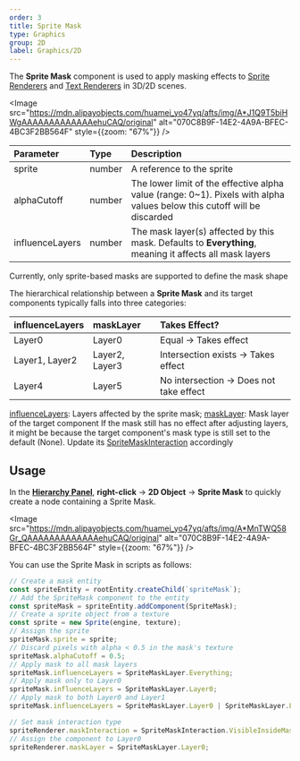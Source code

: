 ```yaml
---
order: 3
title: Sprite Mask
type: Graphics
group: 2D
label: Graphics/2D
---
```


The **Sprite Mask** component is used to apply masking effects to [Sprite Renderers](/docs/graphics/2D/spriteRenderer/) and [Text Renderers](/docs/graphics/2D/text/) in 3D/2D scenes.

<Image src="https://mdn.alipayobjects.com/huamei_yo47yq/afts/img/A*J1Q9T5biHWgAAAAAAAAAAAAAehuCAQ/original" alt="070C8B9F-14E2-4A9A-BFEC-4BC3F2BB564F" style={{zoom: "67%"}} />

| Parameter          | Type   | Description                                                                                             |
| :----------------- | :----- | :------------------------------------------------------------------------------------------------------ |
| sprite             | number | A reference to the sprite                                                                              |
| alphaCutoff        | number | The lower limit of the effective alpha value (range: 0~1). Pixels with alpha values below this cutoff will be discarded |
| influenceLayers    | number | The mask layer(s) affected by this mask. Defaults to **Everything**, meaning it affects all mask layers |

<Callout type="warning">Currently, only sprite-based masks are supported to define the mask shape</Callout>

The hierarchical relationship between a **Sprite Mask** and its target components typically falls into three categories:

| influenceLayers     | maskLayer         | Takes Effect?                                                                                          |
| :------------------ | :---------------- | :----------------------------------------------------------------------------------------------------- |
| Layer0              | Layer0            | Equal → Takes effect                                                                                  |
| Layer1, Layer2      | Layer2, Layer3    | Intersection exists → Takes effect                                                                    |
| Layer4              | Layer5            | No intersection → Does not take effect                                                                |

<Callout type="info">[influenceLayers](/apis/core/#SpriteMask-influenceLayers): Layers affected by the sprite mask; [maskLayer](/apis/core/#SpriteRenderer-maskLayer): Mask layer of the target component</Callout>
<Callout type="info">If the mask still has no effect after adjusting layers, it might be because the target component's mask type is still set to the default (None). Update its [SpriteMaskInteraction](/apis/core/#SpriteMaskInteraction) accordingly</Callout>

## Usage

In the **[Hierarchy Panel](/docs/interface/hierarchy)**, **right-click** → **2D Object** → **Sprite Mask** to quickly create a node containing a Sprite Mask.

<Image src="https://mdn.alipayobjects.com/huamei_yo47yq/afts/img/A*MnTWQ58Gr_QAAAAAAAAAAAAAehuCAQ/original" alt="070C8B9F-14E2-4A9A-BFEC-4BC3F2BB564F" style={{zoom: "67%"}} />

You can use the Sprite Mask in scripts as follows:

```typescript
// Create a mask entity
const spriteEntity = rootEntity.createChild(`spriteMask`);
// Add the SpriteMask component to the entity
const spriteMask = spriteEntity.addComponent(SpriteMask);
// Create a sprite object from a texture
const sprite = new Sprite(engine, texture);
// Assign the sprite
spriteMask.sprite = sprite;
// Discard pixels with alpha < 0.5 in the mask's texture
spriteMask.alphaCutoff = 0.5;
// Apply mask to all mask layers
spriteMask.influenceLayers = SpriteMaskLayer.Everything;
// Apply mask only to Layer0
spriteMask.influenceLayers = SpriteMaskLayer.Layer0;
// Apply mask to both Layer0 and Layer1
spriteMask.influenceLayers = SpriteMaskLayer.Layer0 | SpriteMaskLayer.Layer1;

// Set mask interaction type
spriteRenderer.maskInteraction = SpriteMaskInteraction.VisibleInsideMask;
// Assign the component to Layer0
spriteRenderer.maskLayer = SpriteMaskLayer.Layer0;
```